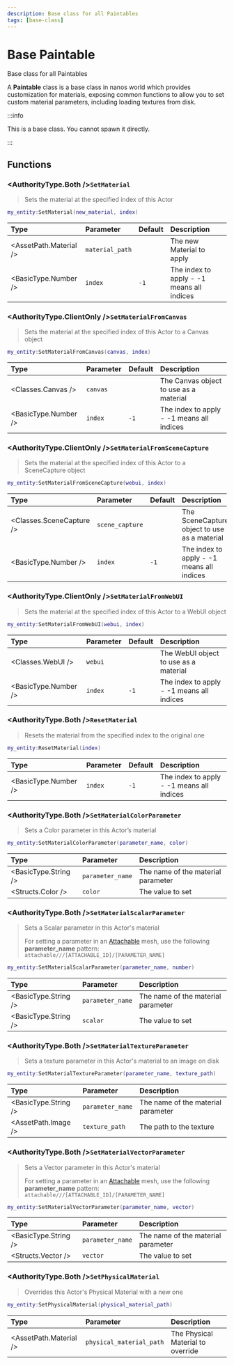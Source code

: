 ```yaml
---
description: Base class for all Paintables
tags: [base-class]
---
```


# Base Paintable

Base class for all Paintables


A **Paintable** class is a base class in nanos world which provides customization for materials, exposing common functions to allow you to set custom material parameters, including loading textures from disk.

:::info

This is a base class. You cannot spawn it directly.

:::


## Functions


<BasePaintableFunctions hidden_reference={true} />


### <AuthorityType.Both />`SetMaterial`

> Sets the material at the specified index of this Actor

```lua
my_entity:SetMaterial(new_material, index)
```

| Type | Parameter | Default | Description |
| :--- | :--- | :--- | :--- |
| <AssetPath.Material /> | `material_path` |  | The new Material to apply |
| <BasicType.Number /> | `index` | `-1` | The index to apply - -1 means all indices |


### <AuthorityType.ClientOnly />`SetMaterialFromCanvas`

> Sets the material at the specified index of this Actor to a Canvas object

```lua
my_entity:SetMaterialFromCanvas(canvas, index)
```

| Type | Parameter | Default | Description |
| :--- | :--- | :--- | :--- |
| <Classes.Canvas /> | `canvas` | | The Canvas object to use as a material |
| <BasicType.Number /> | `index` | `-1` | The index to apply - -1 means all indices |


### <AuthorityType.ClientOnly />`SetMaterialFromSceneCapture`

> Sets the material at the specified index of this Actor to a SceneCapture object

```lua
my_entity:SetMaterialFromSceneCapture(webui, index)
```

| Type | Parameter | Default | Description |
| :--- | :--- | :--- | :--- |
| <Classes.SceneCapture /> | `scene_capture` | | The SceneCapture object to use as a material |
| <BasicType.Number /> | `index` | `-1` | The index to apply - -1 means all indices |


### <AuthorityType.ClientOnly />`SetMaterialFromWebUI`

> Sets the material at the specified index of this Actor to a WebUI object

```lua
my_entity:SetMaterialFromWebUI(webui, index)
```

| Type | Parameter | Default | Description |
| :--- | :--- | :--- | :--- |
| <Classes.WebUI /> | `webui` | | The WebUI object to use as a material |
| <BasicType.Number /> | `index` | `-1` | The index to apply - -1 means all indices |


### <AuthorityType.Both />`ResetMaterial`

> Resets the material from the specified index to the original one

```lua
my_entity:ResetMaterial(index)
```

| Type | Parameter | Default | Description |
| :--- | :--- | :--- | :--- |
| <BasicType.Number /> | `index` | `-1` | The index to apply - -1 means all indices |


### <AuthorityType.Both />`SetMaterialColorParameter`

> Sets a Color parameter in this Actor’s material

```lua
my_entity:SetMaterialColorParameter(parameter_name, color)
```

| Type | Parameter | Description |
| :--- | :--- | :--- |
| <BasicType.String /> | `parameter_name` | The name of the material parameter |
| <Structs.Color /> | `color` | The value to set |


### <AuthorityType.Both />`SetMaterialScalarParameter`

> Sets a Scalar parameter in this Actor's material
> 
> For setting a parameter in an [Attachable](/docs/scripting-reference/classes/character#addskeletalmeshattached) mesh, use the following **parameter_name** pattern: `attachable///[ATTACHABLE_ID]/[PARAMETER_NAME]`

```lua
my_entity:SetMaterialScalarParameter(parameter_name, number)
```

| Type | Parameter | Description |
| :--- | :--- | :--- |
| <BasicType.String /> | `parameter_name` | The name of the material parameter |
| <BasicType.String /> | `scalar` | The value to set |


### <AuthorityType.Both />`SetMaterialTextureParameter`

> Sets a texture parameter in this Actor's material to an image on disk

```lua
my_entity:SetMaterialTextureParameter(parameter_name, texture_path)
```

| Type | Parameter | Description |
| :--- | :--- | :--- |
| <BasicType.String /> | `parameter_name` | The name of the material parameter |
| <AssetPath.Image /> | `texture_path` | The path to the texture |


### <AuthorityType.Both />`SetMaterialVectorParameter`

> Sets a Vector parameter in this Actor's material
> 
> For setting a parameter in an [Attachable](/docs/scripting-reference/classes/character#addskeletalmeshattached) mesh, use the following **parameter_name** pattern: `attachable///[ATTACHABLE_ID]/[PARAMETER_NAME]`

```lua
my_entity:SetMaterialVectorParameter(parameter_name, vector)
```

| Type | Parameter | Description |
| :--- | :--- | :--- |
| <BasicType.String /> | `parameter_name` | The name of the material parameter |
| <Structs.Vector /> | `vector` | The value to set |


### <AuthorityType.Both />`SetPhysicalMaterial`

> Overrides this Actor's Physical Material with a new one

```lua
my_entity:SetPhysicalMaterial(physical_material_path)
```

| Type | Parameter | Description |
| :--- | :--- | :--- |
| <AssetPath.Material /> | `physical_material_path` | The Physical Material to override |
